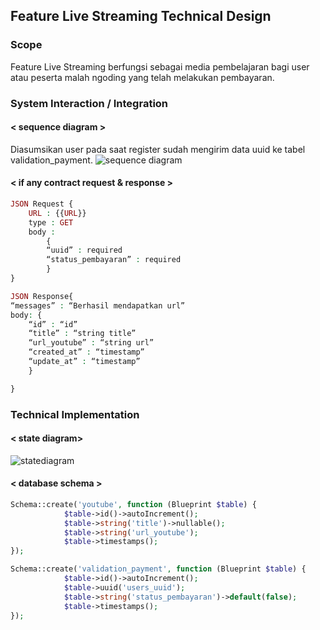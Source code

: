 ## Feature Live Streaming Technical Design

### Scope

Feature Live Streaming berfungsi sebagai media pembelajaran bagi user atau peserta malah ngoding yang telah melakukan pembayaran.

### System Interaction / Integration

#### < sequence diagram >

Diasumsikan user pada saat register sudah mengirim data uuid ke tabel validation_payment.
![sequence diagram](https://raw.githubusercontent.com/dennyrismanto/Foto/master/flowchart-youtubestreaming2.jpeg 'sequence diagram')

#### < if any contract request & response >

```php
JSON Request {
	URL : {{URL}}
	type : GET
	body :
		{
		“uuid” : required
		“status_pembayaran” : required
		}
}
```

```php
JSON Response{
“messages” : “Berhasil mendapatkan url”
body: {
	“id” : “id”
	“title” : “string title”
	“url_youtube” : “string url”
	“created_at” : “timestamp”
	“update_at” : “timestamp”
	}

}
```

### Technical Implementation

#### < state diagram>

![statediagram](https://raw.githubusercontent.com/dennyrismanto/Foto/master/diagram-flow-youtubestreaming1.jpg.jpeg 'statediagram')

#### < database schema >

```php
Schema::create('youtube', function (Blueprint $table) {
            $table->id()->autoIncrement();
            $table->string('title')->nullable();
            $table->string('url_youtube');
            $table->timestamps();
});
```

```php
Schema::create('validation_payment', function (Blueprint $table) {
            $table->id()->autoIncrement();
			$table->uuid('users_uuid');
            $table->string('status_pembayaran')->default(false);
            $table->timestamps();
});
```
